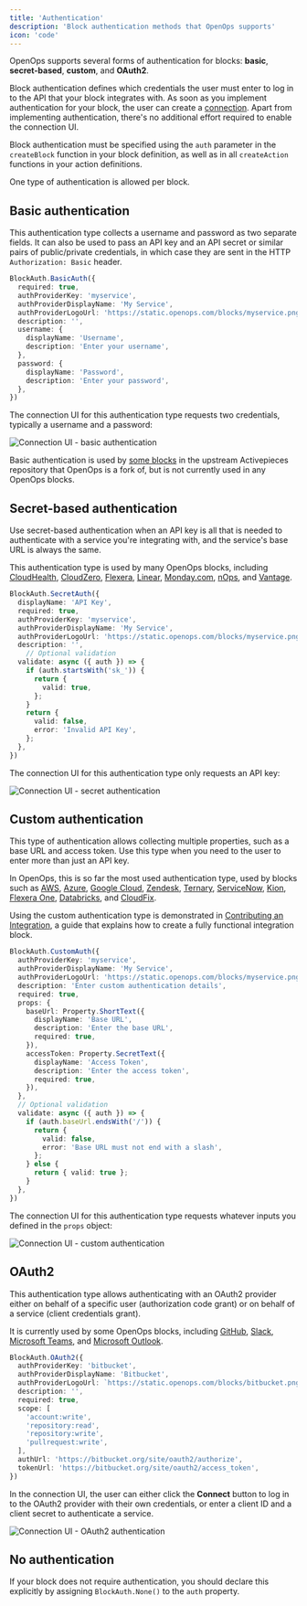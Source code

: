 ```yaml
---
title: 'Authentication'
description: 'Block authentication methods that OpenOps supports'
icon: 'code'
---
```


OpenOps supports several forms of authentication for blocks: **basic**, **secret-based**, **custom**, and **OAuth2**.

Block authentication defines which credentials the user must enter to log in to the API that your block integrates with. As soon as you implement authentication for your block, the user can create a [connection](/cloud-access/access-levels-permissions). Apart from implementing authentication, there's no additional effort required to enable the connection UI.

Block authentication must be specified using the `auth` parameter in the `createBlock` function in your block definition, as well as in all `createAction` functions in your action definitions.

One type of authentication is allowed per block.

## Basic authentication

This authentication type collects a username and password as two separate fields. It can also be used to pass an API key and an API secret or similar pairs of public/private credentials, in which case they are sent in the HTTP `Authorization: Basic` header.

```typescript
BlockAuth.BasicAuth({
  required: true,
  authProviderKey: 'myservice',
  authProviderDisplayName: 'My Service',
  authProviderLogoUrl: 'https://static.openops.com/blocks/myservice.png',
  description: '',
  username: {
    displayName: 'Username',
    description: 'Enter your username',
  },
  password: {
    displayName: 'Password',
    description: 'Enter your password',
  },
})
```

The connection UI for this authentication type requests two credentials, typically a username and a password:

![Connection UI - basic authentication](/images/contributing/connection-basic.png)

Basic authentication is used by [some blocks](https://github.com/search?q=repo%3Aactivepieces%2Factivepieces%20BlockAuth.BasicAuth&type=code) in the upstream Activepieces repository that OpenOps is a fork of, but is not currently used in any OpenOps blocks.

## Secret-based authentication

Use secret-based authentication when an API key is all that is needed to authenticate with a service you're integrating with, and the service's base URL is always the same.

This authentication type is used by many OpenOps blocks, including [CloudHealth](https://github.com/openops-cloud/openops/blob/main/packages/blocks/cloudhealth/src/lib/auth.ts), [CloudZero](https://github.com/openops-cloud/openops/blob/main/packages/blocks/cloudzero/src/lib/auth.ts), [Flexera](https://github.com/openops-cloud/openops/blob/main/packages/blocks/flexera/src/auth.ts), [Linear](https://github.com/openops-cloud/openops/blob/main/packages/blocks/linear/src/index.ts), [Monday.com](https://github.com/openops-cloud/openops/blob/main/packages/blocks/monday/src/index.ts), [nOps](https://github.com/openops-cloud/openops/blob/main/packages/blocks/nops/src/lib/auth.ts), and [Vantage](https://github.com/openops-cloud/openops/blob/main/packages/blocks/vantage/src/lib/auth.ts).

```typescript
BlockAuth.SecretAuth({
  displayName: 'API Key',
  required: true,
  authProviderKey: 'myservice',
  authProviderDisplayName: 'My Service',
  authProviderLogoUrl: 'https://static.openops.com/blocks/myservice.png',
  description: '',
    // Optional validation
  validate: async ({ auth }) => {
    if (auth.startsWith('sk_')) {
      return {
        valid: true,
      };
    }
    return {
      valid: false,
      error: 'Invalid API Key',
    };
  },
})
```

The connection UI for this authentication type only requests an API key:

![Connection UI - secret authentication](/images/contributing/connection-secret.png)

## Custom authentication

This type of authentication allows collecting multiple properties, such as a base URL and access token. Use this type when you need to the user to enter more than just an API key.

In OpenOps, this is so far the most used authentication type, used by blocks such as [AWS](https://github.com/openops-cloud/openops/blob/950ce3eaecf0d5f991f5828ab82f0cfc91bfe01b/packages/openops/src/lib/aws/auth.ts#L169), [Azure](https://github.com/openops-cloud/openops/blob/main/packages/openops/src/lib/azure/auth.ts), [Google Cloud](https://github.com/openops-cloud/openops/blob/main/packages/openops/src/lib/google-cloud/auth.ts), [Zendesk](https://github.com/openops-cloud/openops/blob/main/packages/blocks/zendesk/src/index.ts), [Ternary](https://github.com/openops-cloud/openops/blob/main/packages/blocks/ternary/src/lib/common/auth.ts), [ServiceNow](https://github.com/openops-cloud/openops/blob/main/packages/blocks/servicenow/src/lib/auth.ts), [Kion](https://github.com/openops-cloud/openops/blob/main/packages/blocks/kion/src/lib/auth.ts), [Flexera One](https://github.com/openops-cloud/openops/blob/main/packages/blocks/flexera-one/src/lib/auth.ts), [Databricks](https://github.com/openops-cloud/openops/blob/main/packages/blocks/databricks/src/lib/common/auth.ts), and [CloudFix](https://github.com/openops-cloud/openops/blob/main/packages/blocks/cloudfix/src/lib/common/auth.ts).

Using the custom authentication type is demonstrated in [Contributing an Integration](/contributing/contributing-an-integration/), a guide that explains how to create a fully functional integration block.

```typescript
BlockAuth.CustomAuth({
  authProviderKey: 'myservice',
  authProviderDisplayName: 'My Service',
  authProviderLogoUrl: 'https://static.openops.com/blocks/myservice.png',
  description: 'Enter custom authentication details',
  required: true,
  props: {
    baseUrl: Property.ShortText({
      displayName: 'Base URL',
      description: 'Enter the base URL',
      required: true,
    }),
    accessToken: Property.SecretText({
      displayName: 'Access Token',
      description: 'Enter the access token',
      required: true,
    }),
  },
  // Optional validation
  validate: async ({ auth }) => {
    if (auth.baseUrl.endsWith('/')) {
      return {
        valid: false,
        error: 'Base URL must not end with a slash',
      };
    } else {
      return { valid: true };
    }
  },
})
```

The connection UI for this authentication type requests whatever inputs you defined in the `props` object:

![Connection UI - custom authentication](/images/contributing/connection-custom.png)

## OAuth2

This authentication type allows authenticating with an OAuth2 provider either on behalf of a specific user (authorization code grant) or on behalf of a service (client credentials grant).

It is currently used by some OpenOps blocks, including [GitHub](https://github.com/openops-cloud/openops/blob/main/packages/blocks/github/src/lib/common/auth.ts), [Slack](https://github.com/openops-cloud/openops/blob/main/packages/blocks/slack/src/lib/common/authentication.ts), [Microsoft Teams](https://github.com/openops-cloud/openops/blob/main/packages/blocks/microsoft-teams/src/lib/common/microsoft-teams-auth.ts), and [Microsoft Outlook](https://github.com/openops-cloud/openops/blob/main/packages/blocks/microsoft-teams/src/lib/common/microsoft-teams-auth.ts).

```typescript
BlockAuth.OAuth2({
  authProviderKey: 'bitbucket',
  authProviderDisplayName: 'Bitbucket',
  authProviderLogoUrl: `https://static.openops.com/blocks/bitbucket.png`,
  description: '',
  required: true,
  scope: [
    'account:write',
    'repository:read',
    'repository:write',
    'pullrequest:write',
  ],
  authUrl: 'https://bitbucket.org/site/oauth2/authorize',
  tokenUrl: 'https://bitbucket.org/site/oauth2/access_token',
})
```

In the connection UI, the user can either click the **Connect** button to log in to the OAuth2 provider with their own credentials, or enter a client ID and a client secret to authenticate a service.

![Connection UI - OAuth2 authentication](/images/contributing/connection-oauth2.png)

## No authentication

If your block does not require authentication, you should declare this explicitly by assigning `BlockAuth.None()` to the `auth` property.
